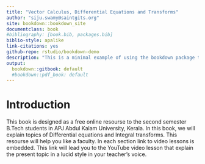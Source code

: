 ```yaml
---
title: "Vector Calculus, Differential Equations and Transforms"
author: "siju.swamy@saintgits.org"
site: bookdown::bookdown_site
documentclass: book
#bibliography: [book.bib, packages.bib]
biblio-style: apalike
link-citations: yes
github-repo: rstudio/bookdown-demo
description: "This is a minimal example of using the bookdown package to write a book. The output format for this example is bookdown::gitbook."
output:
  bookdown::gitbook: default
  #bookdown::pdf_book: default
---
```


# Introduction

This book is designed as a free online resourse to the second semester B.Tech students in APJ Abdul Kalam University, Kerala. In this book, we will explain topics of Differential equations and Integral transforms. This resourse will help you like a faculty. In each section link to video lessons is embedded. This link will lead you to the YouTube video lesson that explain the present topic in a lucid style in your teacher's voice.

<!-- If you need PDF output, uncomment bookdown::pdf_book above in YAML. You will need a LaTeX installation, e.g., https://yihui.name/tinytex/ -->

